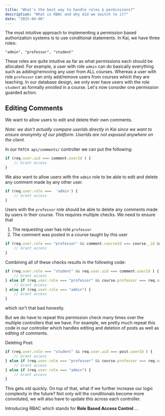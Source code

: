 ```yaml
---
title: "What's the best way to handle roles & permissions?"
description: "What is RBAC and why did we switch to it?"
date: "2025-04-06"
---
```


The most intuitive approach to implementing a permission based authorization systems is to use conditional statements. In Kai, we have three roles:
```
"admin", "professor", "student"
```
These roles are quite intuitive as far as what permissions each should be allocated. For example, a user with role `admin` can do basically everything such as adding/removing any user from ALL courses. Whereas a user with role `professor` can only add/remove users from courses which they are teaching. In our database design, we only ever have users with the role `student` as formally *enrolled* in a course. Let's now consider one permission guarded action.
## Editing Comments

We want to allow users to edit and delete their own comments. 

*Note: we don't actually compare userIds directly in Kai since we want to ensure anonymity of our platform. UserIds are not exposed anywhere on the client.*

In our `PATCH api/comments/` controller we can put the following:
```typescript
if (req.user.uid === comment.userId ) {
	// Grant access
}
```
We also want to allow users with the `admin` role to be able to edit and delete any comment made by any other user.
```typescript
if (req.user.role ===  'admin') {
	// Grant access
}
```
Users with the `professor` role should be able to delete any comments made by users in their course. This requires multiple checks. We need to ensure that
1. The requesting user has role `professor`
2. The comment was posted in a course taught by this user
```typescript
if (req.user.role === "professor" && comment.courseId === course._id && course.professor === req.user.uid) {
	// Grant access
}
```

Combining all of these checks results in the following code:
```typescript
if (req.user.role === "student" && req.user.uid === comment.userId ) {
	// Grant access
} else if (req.user.role === "professor" && course.professor === req.user.uid && comment.courseId == course._id) {
	// Grant access
} else if (req.user.role === "admin") {
	// Grant access
}
```
which isn't that bad honestly. 

But we do have to repeat this permission check many times over the multiple controllers that we have. For example, we pretty much repeat this code in our controller which handles editing and deletion of posts as well as editing of comments. 

Deleting Post:
```typescript
if (req.user.role === "student" && req.user.uid === post.userId ) {
	// Grant access
} else if (req.user.role === "professor" && course.professor === req.user.uid && comment.courseId == course._id) {
	// Grant access
} else if (req.user.role === "admin") {
	// Grant access
}
```

This gets old quickly. On top of that, what if we further increase our logic complexity in the future? Not only will the conditionals become more convoluted, we will also have to update this across each controller. 

Introducing RBAC which stands for **Role Based Access Control**
...
